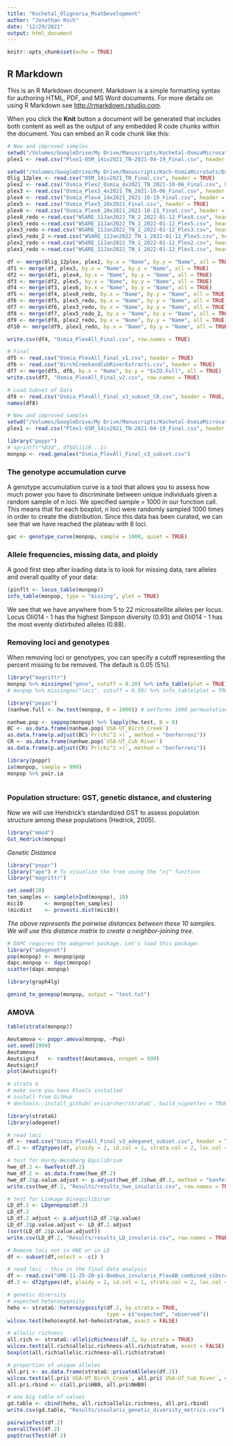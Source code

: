 ```yaml
---
title: "Kochetal_Olignaria_MsatDevelopment"
author: "Jonathan Koch"
date: "12/29/2021"
output: html_document
---
```


```r
knitr::opts_chunk$set(echo = TRUE)
```

## R Markdown

This is an R Markdown document. Markdown is a simple formatting syntax for authoring HTML, PDF, and MS Word documents. For more details on using R Markdown see <http://rmarkdown.rstudio.com>.

When you click the **Knit** button a document will be generated that includes both content as well as the output of any embedded R code chunks within the document. You can embed an R code chunk like this:

```r
# New and improved samples
setwd("/Volumes/GoogleDrive/My Drive/Manuscripts/Kochetal-OsmiaMicrosats/Data/AlleleTables/FinalGenotypes_v2")
plex1 <- read.csv("Plex1-OSM_14iv2021_TN-2021-04-19_Final.csv", header = TRUE)


```


```r
setwd("/Volumes/GoogleDrive/My Drive/Manuscripts/Koch-OsmiaMicroSats/Data/AlleleTables/FinalGenotypes")
Olig_12plex <- read.csv("OSM_14iv2021_TN_Final.csv", header = TRUE)
plex2 <- read.csv("Osmia_Plex2_Osmia_4x2021_TN_2021-10-06_Final.csv", header = TRUE)
plex3 <- read.csv("Osmia_Plex3_4x2021_TN_2021-10-06_Final.csv", header = TRUE)
plex4 <- read.csv("Osmia_Plex4_14x2021_2021-10-19_Final.csv", header = TRUE)
plex5 <- read.csv("Osmia_Plex5_20x2021_Final.csv", header = TRUE)
plex6 <- read.csv("Osmia_Plex6_20x2021_2021-10-21_Final.csv", header = TRUE)
plex8_redo <-read.csv("WSARE_11Jan2022_TN_2_2022-01-12_Plex8.csv", header = TRUE)
plex5_redo <-read.csv("WSARE_11Jan2022_TN_2_2022-01-12_Plex5.csv", header = TRUE)
plex3_redo <-read.csv("WSARE_11Jan2022_TN_2_2022-01-12_Plex3.csv", header = TRUE)
plex5_redo_2 <-read.csv("WSARE_11Jan2022_TN_1_2022-01-12_Plex5.csv", header = TRUE)
plex2_redo <-read.csv("WSARE_11Jan2022_TN_1_2022-01-12_Plex2.csv", header = TRUE)
plex1_redo <-read.csv("WSARE_11Jan2022_TN_1_2022-01-12_Plex1.csv", header = TRUE)

df <- merge(Olig_12plex, plex2, by.x = "Name", by.y = "Name", all = TRUE)
df1 <- merge(df, plex3, by.x = "Name", by.y = "Name", all = TRUE)
df2 <- merge(df1, plex4, by.x = "Name", by.y = "Name", all = TRUE)
df3 <- merge(df2, plex5, by.x = "Name", by.y = "Name", all = TRUE)
df4 <- merge(df3, plex6, by.x = "Name", by.y = "Name", all = TRUE)
df5 <- merge(df4, plex8_redo, by.x = "Name", by.y = "Name", all = TRUE)
df6 <- merge(df5, plex5_redo, by.x = "Name", by.y = "Name", all = TRUE)
df7 <- merge(df6, plex3_redo, by.x = "Name", by.y = "Name", all = TRUE)
df8 <- merge(df7, plex5_redo_2, by.x = "Name", by.y = "Name", all = TRUE)
df9 <- merge(df8, plex2_redo, by.x = "Name", by.y = "Name", all = TRUE)
df10 <- merge(df9, plex1_redo, by.x = "Name", by.y = "Name", all = TRUE)

write.csv(df4, "Osmia_PlexAll_Final.csv", row.names = TRUE)

# Final
df5 <- read.csv("Osmia_PlexAll_Final_v1.csv", header = TRUE)
df6 <- read.csv("BirchCreekandCubRiverExtracts.csv", header = TRUE)
df7 <- merge(df5, df6, by.x = "Name", by.y = "ExID.Full", all = TRUE)
write.csv(df7, "Osmia_PlexAll_Final_v2.csv", row.names = TRUE)

# Load Subset of Data
df8 <- read.csv("Osmia_PlexAll_Final_v3_subset_CR.csv", header = TRUE, skip = 2)
names(df8)
```

```r
# New and improved samples
setwd("/Volumes/GoogleDrive/My Drive/Manuscripts/Kochetal-OsmiaMicrosats/Data/AlleleTables/FinalGenotypes_v2")
plex1 <- read.csv("Plex1-OSM_14iv2021_TN-2021-04-19_Final.csv", header = TRUE)


```



```r
library("poppr")
# sprintf("%03d", df$Oli119...1)
monpop <- read.genalex("Osmia_PlexAll_Final_v3_subset.csv")

```

### The genotype accumulation curve ###

A genotype accumulation curve is a tool that allows you to assess how much power you have to discriminate between unique individuals given a random sample of n loci. We specified sample = 1000 in our function call. This means that for each boxplot, n loci were randomly sampled 1000 times in order to create the distribution. Since this data has been curated, we can see that we have reached the plateau with 8 loci. 

```r

gac <- genotype_curve(monpop, sample = 1000, quiet = TRUE)

```

### Allele frequencies, missing data, and ploidy ###

A good first step after loading data is to look for missing data, rare alleles and overall quality of your data:

```r

(pinflt <- locus_table(monpop))
info_table(monpop, type = "missing", plot = TRUE)
```

We see that we have anywhere from 5 to 22 microsatellite alleles per locus. Locus Oli014 - 1 has the highest Simpson diversity (0.93) and Oli014 - 1 has the most evenly distirbuted alleles (0.88).

### Removing loci and genotypes ##

When removing loci or genotypes, you can specify a cutoff representing the percent missing to be removed. The default is 0.05 (5%).

```r
library("magrittr")
monpop %>% missingno("geno", cutoff = 0.20) %>% info_table(plot = TRUE)
# monpop %>% missingno("loci", cutoff = 0.50) %>% info_table(plot = TRUE, scale = TRUE)

```
```r
library("pegas")
(nanhwe.full <- hw.test(monpop, B = 1000)) # performs 1000 permuatations
```
```r
nanhwe.pop <- seppop(monpop) %>% lapply(hw.test, B = 0)
BC <- as.data.frame(nanhwe.pop$`USA-UT_Birch_Creek`)
as.data.frame(p.adjust(BC$`Pr(chi^2 >)`, method = "bonferroni"))
CR <- as.data.frame(nanhwe.pop$`USA-UT_Cub_River`)
as.data.frame(p.adjust(CR$`Pr(chi^2 >)`, method = "bonferroni"))

```

```r
library(poppr)
ia(monpop, sample = 999)
monpop %>% pair.ia
```
```r

```

### Population structure: GST, genetic distance, and clustering ###

Now we will use Hendrick’s standardized GST to assess population structure among these populations (Hedrick, 2005).

```r
library("mmod")
Gst_Hedrick(monpop)

```
*Genetic Distance*

```r
library("poppr")
library("ape") # To visualize the tree using the "nj" function
library("magrittr")

set.seed(10)
ten_samples <- sample(nInd(monpop), 10)
mic10       <- monpop[ten_samples]
(micdist    <- provesti.dist(mic10))
```

*The above represents the pairwise distances between these 10 samples. We will use this distance matrix to create a neighbor-joining tree.*


```r
# DAPC requires the adegenet package. Let's load this package:
library("adegenet")
pop(monpop) <- monpop$pop
dapc.monpop <- dapc(monpop)
scatter(dapc.monpop)
```
```r
library(graph4lg)

genind_to_genepop(monpop, output = "test.txt")
```

### AMOVA
```r

table(strata(monpop))

Aeutamova <- poppr.amova(monpop, ~Pop)
set.seed(1999)
Aeutamova
Aeutsignif   <- randtest(Aeutamova, nrepet = 999)
Aeutsignif 
plot(Aeutsignif)
```
```r
# strata G
# make sure you have Rtools installed
# install from GitHub
# devtools::install_github('ericarcher/strataG', build_vignettes = TRUE)

library(strataG)
library(adegenet)

# read loci
df <- read.csv("Osmia_PlexAll_Final_v3_adeganet_subset.csv", header = TRUE)
df.2 <- df2gtypes(df, ploidy = 2, id.col = 1, strata.col = 2, loc.col = 3)

# test for Hardy-Weinberg Equilibrium
hwe_df.2 <- hweTest(df.2)
hwe_df.2 <- as.data.frame(hwe_df.2)
hwe_df.2$p.value.adjust <- p.adjust(hwe_df.2$hwe_df.2, method = "bonferroni")
write.csv(hwe_df.2, "Results/results_hwe_insularis.csv", row.names = TRUE)

# test for Linkage Disequilibirum
LD_df.2 <- LDgenepop(df.2)
LD_df.2
LD_df.2.adjust <- p.adjust(LD_df.2$p.value)
LD_df.2$p.value.adjust <- LD_df.2.adjust
(sort(LD_df.2$p.value.adjust))
write.csv(LD_df.2, "Results/results_LD_insularis.csv", row.names = TRUE)

# Remove loci not in HWE or in LD
df <- subset(df,select = -c() )
```

```r
# read loci - this is the final data analysis
df <- read.csv("GMB-11-25-20-p1-Bombus_insularis_PlexAB_combined_sibsremoved_adegenet_removedloci.csv", header = TRUE)
df.3 <- df2gtypes(df, ploidy = 2, id.col = 1, strata.col = 2, loc.col = 3)

# genetic diversity
# expected heterozygosity
heho <- strataG::heterozygosity(df.2, by.strata = TRUE,
                                type = c("expected", "observed"))
wilcox.test(heho$exptd.het~heho$stratum, exact = FALSE)

# allelic richness
all.rich <- strataG::allelicRichness(df.2, by.strata = TRUE)
wilcox.test(all.rich$allelic.richness~all.rich$stratum, exact = FALSE)
boxplot(all.rich$allelic.richness~all.rich$stratum)

# proportion of unique alleles
all.pri <- as.data.frame(strataG::privateAlleles(df.2))
wilcox.test(all.pri$`USA-UT_Birch_Creek`, all.pri$`USA-UT_Cub_River`, exact = FALSE)
all.pri.rbind <- c(all.pri$HB0, all.pri$NHB0)

# one big table of values
gd.table <- cbind(heho, all.rich$allelic.richness, all.pri.rbind)
write.csv(gd.table, "Results/insularis_genetic_diversity_metrics.csv")
```
```r
pairwiseTest(df.2)
overallTest(df.2)
popStructTest(df.2)
```

